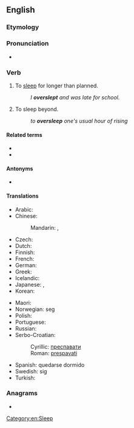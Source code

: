 ==English==

===Etymology===
{{prefix|en|over|sleep}}

===Pronunciation===
* {{IPA|/ˈəʊvəɹˌsliːp/|lang=en}}

===Verb===
{{en-verb|oversleeps|oversleeping|overslept|overslept}}

# {{lb|en|intransitive}} To [[sleep]] for longer than planned.
#: ''I '''overslept''' and was late for school.''
# {{lb|en|transitive}} To sleep beyond.
#: ''to '''oversleep''' one's usual hour of rising''

====Related terms====
* {{l|en|sleep in}}<!-- aus., i would've thought everywhere -->
* {{l|en|sleep it out}}<!-- ireland, so i've just learned -->

====Antonyms====
* {{l|en|undersleep}}

====Translations====
{{trans-top|to sleep for longer than planned}}
* Arabic: {{t|ar|اِسْتَغْرَقَ فِي اَلنَّوْم}}
* Chinese:
*: Mandarin: {{t+|cmn|睡過頭|sc=Hani}}, {{t+|cmn|睡过头|tr=shuìguòtóu|sc=Hani}}
* Czech: {{t+|cs|zaspat}}
* Dutch: {{t|nl|zich verslapen}}
* Finnish: {{t|fi|nukkua pommiin}}
* French: {{t|fr|trop dormir}}
* German: {{t+|de|verschlafen}}
* Greek: {{t+|el|παρακοιμάμαι}}
* Icelandic: {{t|is|sofa yfir sig}}
* Japanese: {{t+|ja|寝過ごす|tr=ねすごす, nesugosu}}, {{t+|ja|寝坊|alt=寝坊する|tr=ねぼうする, nebō-surú}}
* Korean: {{t|ko|늦잠을 자다}}
{{trans-mid}}
* Maori: {{t|mi|moeroa}}
* Norwegian: {{t+|no|forsove}} seg
* Polish: {{t+|pl|zaspać}}
* Portuguese: {{t|pt|[[dormir]] [[demais]]}}
* Russian: {{t+|ru|проспа́ть|pf}}
* Serbo-Croatian:
*: Cyrillic: [[преспавати]]
*: Roman: [[prespavati]]
* Spanish: quedarse dormido
* Swedish: {{t+|sv|försova}} sig
* Turkish: {{t|tr|uyuyakalmak}}
{{trans-bottom}}

===Anagrams===
* {{anagrams|en|sleep over|sleepover}}

[[Category:en:Sleep]]